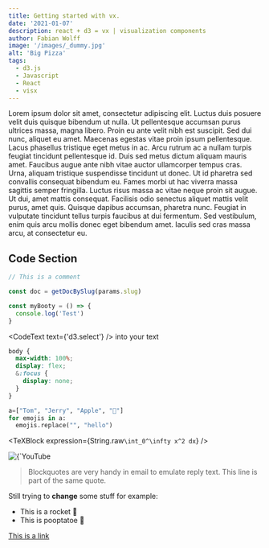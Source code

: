 ```yaml
---
title: Getting started with vx.
date: '2021-01-07'
description: react + d3 = vx | visualization components
author: Fabian Wolff
image: '/images/_dummy.jpg'
alt: 'Big Pizza'
tags:
  - d3.js
  - Javascript
  - React
  - visx
---
```


Lorem ipsum dolor sit amet, consectetur adipiscing elit. Luctus duis posuere velit duis quisque bibendum ut nulla. Ut
pellentesque accumsan purus ultrices massa, magna libero. Proin eu ante velit nibh est suscipit. Sed dui nunc, aliquet
eu amet. Maecenas egestas vitae proin ipsum pellentesque. Lacus phasellus tristique eget metus in ac. Arcu rutrum ac a
nullam turpis feugiat tincidunt pellentesque id. Duis sed metus dictum aliquam mauris amet. Faucibus augue ante nibh
vitae auctor ullamcorper tempus cras. Urna, aliquam tristique suspendisse tincidunt ut donec. Ut id pharetra sed
convallis consequat bibendum eu. Fames morbi ut hac viverra massa sagittis semper fringilla. Luctus risus massa ac vitae
neque proin sit augue. Ut dui, amet mattis consequat. Facilisis odio senectus aliquet mattis velit purus, amet quis.
Quisque dapibus accumsan, pharetra nunc. Feugiat in vulputate tincidunt tellus turpis faucibus at dui fermentum. Sed
vestibulum, enim quis arcu mollis donec eget bibendum amet. Iaculis sed cras massa arcu, at consectetur eu.

## Code Section

```js
// This is a comment

const doc = getDocBySlug(params.slug)

const myBooty = () => {
  console.log('Test')
}
```

<CodeText text={'d3.select'} /> into your text

```scss
body {
  max-width: 100%;
  display: flex;
  &:focus {
    display: none;
  }
}
```

```python:index.py
a=["Tom", "Jerry", "Apple", "🚀"]
for emojis in a:
  emojis.replace("", "hello")
```

<TeXBlock expression={String.raw`\int_0^\infty x^2 dx`} />

<Centre>
  <Image
    alt={`YouTube To MP3 Logo`}
    src={`/images/Fabian_circleBg.svg`}
    width={250}
    height={250}
  />
</Centre>

> Blockquotes are very handy in email to emulate reply text.
> This line is part of the same quote.

Still trying to **change** some stuff for example:

- This is a rocket 🚀
- This is pooptatoe 🥔

<a href='http://google.com/' target='_blank'>
  This is a link
</a>
